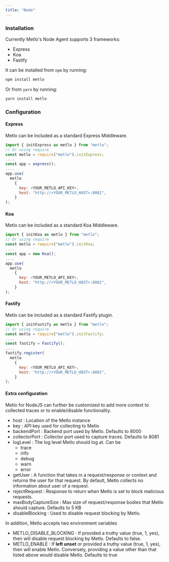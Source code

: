 ```yaml
---
title: "Node"
---
```


### Installation

Currently Metlo's Node Agent supports 3 frameworks:

- Express
- Koa
- Fastify

It can be installed from `npm` by running:

```bash Bash
npm install metlo
```

Or from `yarn` by running:

```bash Bash
yarn install metlo
```

### Configuration

#### Express

Metlo can be included as a standard Express Middleware.

```js
import { initExpress as metlo } from "metlo";
// Or using require
const metlo = require("metlo").initExpress;
....
const app = express();
....
app.use(
  metlo
    {
      key: <YOUR_METLO_API_KEY>,
      host: "http://<YOUR_METLO_HOST>:8081",
    }
);
```

#### Koa

Metlo can be included as a standard Koa Middleware.

```js
import { initKoa as metlo } from "metlo";
// Or using require
const metlo = require("metlo").initKoa;
....
const app = new Koa();
....
app.use(
  metlo
    {
      key: <YOUR_METLO_API_KEY>,
      host: "http://<YOUR_METLO_HOST>:8081",
    }
);
```

#### Fastify

Metlo can be included as a standard Fastify plugin.

```js
import { initFastify as metlo } from "metlo";
// Or using require
const metlo = require("metlo").initFastify;
....
const fastify = Fastify();
....
fastify.register(
  metlo
    {
      key: <YOUR_METLO_API_KEY>,
      host: "http://<YOUR_METLO_HOST>:8081",
    }
);
```

#### Extra configuration

Metlo for NodeJS can further be customized to add more context to collected traces or to enable/disable functionality.

- host : Location of the Metlo instance
- key : API key used for collecting to Metlo
- backendPort : Backend port used by Metlo. Defaults to 8000
- collectorPort : Collector port used to capture traces. Defaults to 8081
- logLevel : The log level Metlo should log at. Can be
  - trace
  - info
  - debug
  - warn
  - error
- getUser : A function that takes in a request/response or context and returns the user for that request. By default, Metlo collects no information about user of a request.
- rejectRequest : Response to return when Metlo is set to block malicious requests.
- maxBodyCaptureSize : Max size of request/response bodies that Metlo should capture. Defaults to 5 KB
- disableBlocking : Used to disable request blocking by Metlo.

In addition, Metlo accepts two environment variables

- METLO_DISABLE_BLOCKING : If provided a truthy value (true, 1, yes), then will disable request blocking by Metlo. Defaults to false.
- METLO_ENABLE : If **left unset** or provided a truthy value (true, 1, yes), then will enable Metlo. Conversely, providing a value other than that listed above would disable Metlo. Defaults to true
